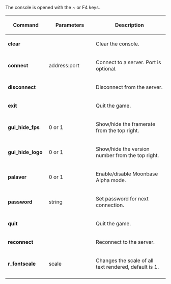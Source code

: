 The console is opened with the ~ or F4 keys.

{| class="wikitable"
!width="120" | '''Command'''
!width="200" | Parameters
!width="400" | Description
|-
| '''clear'''||||Clear the console.
|-
| '''connect'''||address:port||Connect to a server. Port is optional.
|-
| '''disconnect'''||||Disconnect from the server.
|-
| '''exit'''||||Quit the game.
|-
| '''gui_hide_fps'''||0 or 1||Show/hide the framerate from the top right.
|-
| '''gui_hide_logo'''||0 or 1||Show/hide the version number from the top right.
|-
| '''palaver'''||0 or 1||Enable/disable Moonbase Alpha mode.
|-
| '''password'''||string||Set password for next connection.
|-
| '''quit'''||||Quit the game.
|-
| '''reconnect'''||||Reconnect to the server.
|-
| '''r_fontscale'''||scale||Changes the scale of all text rendered, default is 1.
|-
|}